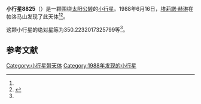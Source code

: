 {{Infobox planet
| bgcolour = #FFFFC0
| name = 8825
| symbol = 
| image = 
| caption = 
| discovery = yes
| discovery_ref = 
| discoverer = [[埃莉諾·赫琳|埃莉諾·赫琳]]
| discovery_site = [[帕洛马山|帕洛马山]] 
| discovered = 1988年6月16日
| designations = yes
| mp_name = 
| named_after = 
| alt_names = 
| mp_category = [[主带内小行星|主带内小行星]]
| orbit_ref = <ref name="a">[http://ssd.jpl.nasa.gov/sbdb.cgi?sstr=8825 8825] {{Wayback|url=http://ssd.jpl.nasa.gov/sbdb.cgi?sstr=8825 |date=20210825215128 }}，小行星數據庫瀏覽器（JPL Small-Body Database Browser）－[[美国国家航空航天局|美国国家航空航天局]]喷气推进实验室</ref>
| epoch = 2456400.5 (2013年4月18日更新)
| aphelion = {{convert|1.923514597496892|AU|km|3|abbr=on|lk=out}}
| perihelion = {{convert|1.809733637192615|AU|km|3|abbr=on}}
| semimajor = {{convert|1.866624117344754|AU|km|3|abbr=on}}
| eccentricity = 0.030477738
| period = 931.5018805 [[日|日]]<br />2.55[[儒略年|儒略年]]
| avg_speed = 
| inclination = 25.34513281482004
| asc_node = 110.1973293605812
| mean_anomaly = 
| arg_peri = 350.2232017325799
| satellites = 
| physical_characteristics = yes
| dimensions = 
| mass = 
| density = 
| surface_grav = 
| escape_velocity = 
| sidereal_day = 
| axial_tilt = 
| pole_ecliptic_lat = 
| pole_ecliptic_lon = 
| albedo = 
| temperatures= 
| temp_name1 = 
| mean_temp_1 = 
| max_temp_1 = 
| temp_name2 = 
| max_temp_2 = 
| spectral_type = 
| abs_magnitude = 350.2232017325799
}}

'''小行星8825'''（{{lang-en|8825}}）是一颗围绕[[太阳|太阳]][[公转|公转]]的[[小行星|小行星]]。1988年6月16日，[[埃莉諾·赫琳|埃莉諾·赫琳]]在帕洛马山发现了此天体<ref name="a" /><ref>{{cite news|title=小行星列表|url=http://cfa-www.harvard.edu/iau/lists/NumberedMPs.txt|accessdate=2013-07-08|newspaper=哈佛大学|archive-date=2008-05-17|archive-url=https://web.archive.org/web/20080517010638/http://cfa-www.harvard.edu/iau/lists/NumberedMPs.txt|dead-url=no}}</ref>。

这颗小行星的[[绝对星等|绝对星等]]为350.2232017325799等<ref name="a" />。

==参考文献==
{{reflist}}
{{Minor Planet Number|[[小行星8824|小行星8824]]|[[小行星8826|小行星8826]]}}

{{小天体}}

[[Category:小行星带天体|Category:小行星带天体]]
[[Category:1988年发现的小行星|Category:1988年发现的小行星]]

{{asteroid-stub}}
